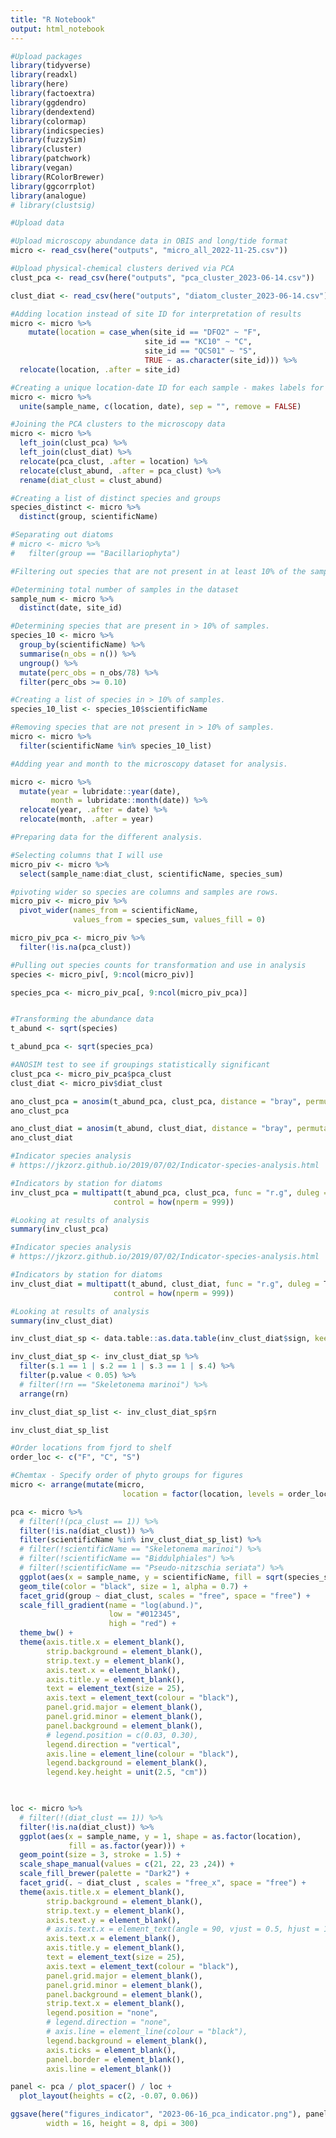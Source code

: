 ```yaml
---
title: "R Notebook"
output: html_notebook
---
```


```r
#Upload packages
library(tidyverse)
library(readxl)
library(here)
library(factoextra)
library(ggdendro)
library(dendextend)
library(colormap)
library(indicspecies)
library(fuzzySim)
library(cluster)
library(patchwork)
library(vegan)
library(RColorBrewer)
library(ggcorrplot) 
library(analogue)
# library(clustsig)

```

```r
#Upload data

#Upload microscopy abundance data in OBIS and long/tide format
micro <- read_csv(here("outputs", "micro_all_2022-11-25.csv")) 

#Upload physical-chemical clusters derived via PCA
clust_pca <- read_csv(here("outputs", "pca_cluster_2023-06-14.csv"))

clust_diat <- read_csv(here("outputs", "diatom_cluster_2023-06-14.csv"))

```

```r

#Adding location instead of site ID for interpretation of results
micro <- micro %>% 
    mutate(location = case_when(site_id == "DFO2" ~ "F",
                              site_id == "KC10" ~ "C",
                              site_id == "QCS01" ~ "S",
                              TRUE ~ as.character(site_id))) %>% 
  relocate(location, .after = site_id)

#Creating a unique location-date ID for each sample - makes labels for plotting by dendrogram more informative 
micro <- micro %>% 
  unite(sample_name, c(location, date), sep = "", remove = FALSE)

#Joining the PCA clusters to the microscopy data
micro <- micro %>% 
  left_join(clust_pca) %>% 
  left_join(clust_diat) %>% 
  relocate(pca_clust, .after = location) %>% 
  relocate(clust_abund, .after = pca_clust) %>% 
  rename(diat_clust = clust_abund)

```

```r
#Creating a list of distinct species and groups
species_distinct <- micro %>% 
  distinct(group, scientificName)

#Separating out diatoms
# micro <- micro %>%
#   filter(group == "Bacillariophyta")
```

```r
#Filtering out species that are not present in at least 10% of the samples - this is important for the clustering and nMDS methods I am using as these species can skew the results.

#Determining total number of samples in the dataset
sample_num <- micro %>% 
  distinct(date, site_id)

#Determining species that are present in > 10% of samples.
species_10 <- micro %>% 
  group_by(scientificName) %>% 
  summarise(n_obs = n()) %>%
  ungroup() %>% 
  mutate(perc_obs = n_obs/78) %>% 
  filter(perc_obs >= 0.10)

#Creating a list of species in > 10% of samples.
species_10_list <- species_10$scientificName

#Removing species that are not present in > 10% of samples.
micro <- micro %>% 
  filter(scientificName %in% species_10_list)

```

```r
#Adding year and month to the microscopy dataset for analysis.

micro <- micro %>% 
  mutate(year = lubridate::year(date),
         month = lubridate::month(date)) %>% 
  relocate(year, .after = date) %>% 
  relocate(month, .after = year)
```

```r
#Preparing data for the different analysis.

#Selecting columns that I will use
micro_piv <- micro %>% 
  select(sample_name:diat_clust, scientificName, species_sum)

#pivoting wider so species are columns and samples are rows.
micro_piv <- micro_piv %>% 
  pivot_wider(names_from = scientificName, 
              values_from = species_sum, values_fill = 0) 

micro_piv_pca <- micro_piv %>% 
  filter(!is.na(pca_clust))

```


```r
#Pulling out species counts for transformation and use in analysis
species <- micro_piv[, 9:ncol(micro_piv)]

species_pca <- micro_piv_pca[, 9:ncol(micro_piv_pca)]


#Transforming the abundance data
t_abund <- sqrt(species)

t_abund_pca <- sqrt(species_pca)

```


```r
#ANOSIM test to see if groupings statistically significant 
clust_pca <- micro_piv_pca$pca_clust
clust_diat <- micro_piv$diat_clust

ano_clust_pca = anosim(t_abund_pca, clust_pca, distance = "bray", permutations = 9999)
ano_clust_pca

ano_clust_diat = anosim(t_abund, clust_diat, distance = "bray", permutations = 9999)
ano_clust_diat


```


```r
#Indicator species analysis
# https://jkzorz.github.io/2019/07/02/Indicator-species-analysis.html

#Indicators by station for diatoms
inv_clust_pca = multipatt(t_abund_pca, clust_pca, func = "r.g", duleg = T,
                       control = how(nperm = 999))

#Looking at results of analysis
summary(inv_clust_pca)
```



```r
#Indicator species analysis
# https://jkzorz.github.io/2019/07/02/Indicator-species-analysis.html

#Indicators by station for diatoms
inv_clust_diat = multipatt(t_abund, clust_diat, func = "r.g", duleg = T,
                       control = how(nperm = 999))

#Looking at results of analysis
summary(inv_clust_diat)
```

```r

inv_clust_diat_sp <- data.table::as.data.table(inv_clust_diat$sign, keep.rownames = TRUE)

inv_clust_diat_sp <- inv_clust_diat_sp %>%
  filter(s.1 == 1 | s.2 == 1 | s.3 == 1 | s.4) %>%
  filter(p.value < 0.05) %>%
  # filter(!rn == "Skeletonema marinoi") %>%
  arrange(rn)

inv_clust_diat_sp_list <- inv_clust_diat_sp$rn

inv_clust_diat_sp_list

```

```r
#Order locations from fjord to shelf
order_loc <- c("F", "C", "S")

#Chemtax - Specify order of phyto groups for figures
micro <- arrange(mutate(micro,
                         location = factor(location, levels = order_loc)))
```



```r
pca <- micro %>%   
  # filter(!(pca_clust == 1)) %>% 
  filter(!is.na(diat_clust)) %>% 
  filter(scientificName %in% inv_clust_diat_sp_list) %>%
  # filter(!scientificName == "Skeletonema marinoi") %>% 
  # filter(!scientificName == "Biddulphiales") %>% 
  # filter(!scientificName == "Pseudo-nitzschia seriata") %>% 
  ggplot(aes(x = sample_name, y = scientificName, fill = sqrt(species_sum))) +
  geom_tile(color = "black", size = 1, alpha = 0.7) +
  facet_grid(group ~ diat_clust, scales = "free", space = "free") +
  scale_fill_gradient(name = "log(abund.)",
                      low = "#012345",
                      high = "red") +
  theme_bw() +
  theme(axis.title.x = element_blank(),
        strip.background = element_blank(),
        strip.text.y = element_blank(),
        axis.text.x = element_blank(),
        axis.title.y = element_blank(),
        text = element_text(size = 25),
        axis.text = element_text(colour = "black"),
        panel.grid.major = element_blank(),
        panel.grid.minor = element_blank(),
        panel.background = element_blank(),
        # legend.position = c(0.03, 0.30),
        legend.direction = "vertical",
        axis.line = element_line(colour = "black"),
        legend.background = element_blank(),
        legend.key.height = unit(2.5, "cm"))


 
loc <- micro %>%
  # filter(!(diat_clust == 1)) %>% 
  filter(!is.na(diat_clust)) %>%
  ggplot(aes(x = sample_name, y = 1, shape = as.factor(location),
             fill = as.factor(year))) +
  geom_point(size = 3, stroke = 1.5) +
  scale_shape_manual(values = c(21, 22, 23 ,24)) + 
  scale_fill_brewer(palette = "Dark2") +
  facet_grid(. ~ diat_clust , scales = "free_x", space = "free") +
  theme(axis.title.x = element_blank(),
        strip.background = element_blank(),
        strip.text.y = element_blank(),
        axis.text.y = element_blank(),
        # axis.text.x = element_text(angle = 90, vjust = 0.5, hjust = 1),
        axis.text.x = element_blank(),
        axis.title.y = element_blank(),
        text = element_text(size = 25),
        axis.text = element_text(colour = "black"),
        panel.grid.major = element_blank(),
        panel.grid.minor = element_blank(),
        panel.background = element_blank(),
        strip.text.x = element_blank(),
        legend.position = "none",
        # legend.direction = "none",
        # axis.line = element_line(colour = "black"),
        legend.background = element_blank(),
        axis.ticks = element_blank(),
        panel.border = element_blank(),
        axis.line = element_blank())

panel <- pca / plot_spacer() / loc +
  plot_layout(heights = c(2, -0.07, 0.06))

ggsave(here("figures_indicator", "2023-06-16_pca_indicator.png"), panel,
        width = 16, height = 8, dpi = 300)
```






























